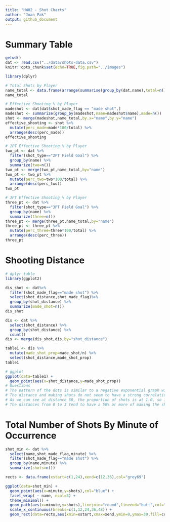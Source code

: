 ```yaml
---
title: "HW02 - Shot Charts"
author: "Joan Pak"
output: github_document
---
```


# Summary Table

```r
getwd()
dat <- read.csv("../data/shots-data.csv")
knitr::opts_chunk$set(echo=TRUE,fig.path="../images")

library(dplyr)

# Total Shots by Player
name_total <- data.frame(arrange(summarise(group_by(dat,name),total=n()),desc(total)))
name_total

# Effective Shooting % by Player
madeshot <- dat[dat$shot_made_flag == "made shot",]
madeshot <- summarize(group_by(madeshot,name=madeshot$name),made=n())
shot <- merge(madeshot,name_total,by.x="name",by.y="name")
effective_shooting <- shot %>%
  mutate(perc_made=made*100/total) %>%
  arrange(desc(perc_made))
effective_shooting

# 2PT Effective Shooting % by Player
two_pt <- dat %>%
  filter(shot_type=="2PT Field Goal") %>%
  group_by(name) %>%
  summarize(two=n()) 
two_pt <- merge(two_pt,name_total,by="name") 
two_pt <- two_pt %>%
  mutate(perc_two=two*100/total) %>%
  arrange(desc(perc_two))
two_pt

# 3PT Effective Shooting % by Player
three_pt <- dat %>%
  filter(shot_type=="3PT Field Goal") %>%
  group_by(name) %>%
  summarize(three=n()) 
three_pt <- merge(three_pt,name_total,by="name") 
three_pt <- three_pt %>%
  mutate(perc_three=three*100/total) %>%
  arrange(desc(perc_three))
three_pt

```

# Shooting Distance
```r
# dplyr table
library(ggplot2)

dis_shot <- dat%>%
  filter(shot_made_flag=="made shot") %>%
  select(shot_distance,shot_made_flag)%>%
  group_by(shot_distance) %>%
  summarize(made_shot=n())
dis_shot

dis <- dat %>%
  select(shot_distance) %>%
  group_by(shot_distance) %>%
  count()
dis <- merge(dis_shot,dis,by="shot_distance")

table1 <- dis %>%
  mutate(made_shot_prop=made_shot/n) %>%
  select(shot_distance,made_shot_prop)
table1

# ggplot
ggplot(data=table1) +
  geom_point(aes(x=shot_distance,y=made_shot_prop))
# Questions
# The pattern of the dots is similar to a negative exponential graph with one extreme outlier at (50, 1.0).
# The distance and making shots do not seem to have a strong correlation, so it does not matter if the distance it shorter or longer to make more effective shots.
# As we can see at distance 50, the proportion of shots is at 1.0, so if we go beyond, the chance of making a shot becomes a lot smaller. 
# The distances from 0 to 3 tend to have a 50% or more of making the shot. 

```

# Total Number of Shots By Minute of Occurrence 
```r
shot_min <- dat %>%
  select(name,shot_made_flag,minute) %>%
  filter(shot_made_flag=="made shot") %>%
  group_by(name,minute) %>%
  summarize(shots=n())

rects <- data.frame(xstart=c(1,24),xend=c(12,36),col="grey69")

ggplot(data=shot_min) +
  geom_point(aes(x=minute,y=shots),col="blue") +
  facet_wrap( ~ name, ncol=3) +
  theme_minimal() +
  geom_path(aes(x=minute,y=shots),linejoin="round",lineend="butt",col="blue") +
  scale_x_continuous(breaks=c(1,12,24,36,48)) +
  geom_rect(data=rects,aes(xmin=xstart,xmax=xend,ymin=0,ymax=30,fill=col),alpha=0.4)
  
```
